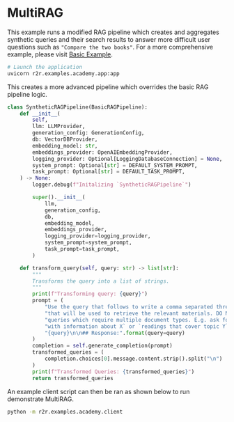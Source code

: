 # MultiRAG

This example runs a modified RAG pipeline which creates and aggregates synthetic queries and their search results to answer more difficult user questions such as `"Compare the two books"`. For a more comprehensive example, please visit [Basic Example](/examples/basic-example).

```bash
# Launch the application
uvicorn r2r.examples.academy.app:app
```

This creates a more advanced pipeline which overrides the basic RAG pipeline logic.

```python
class SyntheticRAGPipeline(BasicRAGPipeline):
    def __init__(
        self,
        llm: LLMProvider,
        generation_config: GenerationConfig,
        db: VectorDBProvider,
        embedding_model: str,
        embeddings_provider: OpenAIEmbeddingProvider,
        logging_provider: Optional[LoggingDatabaseConnection] = None,
        system_prompt: Optional[str] = DEFAULT_SYSTEM_PROMPT,
        task_prompt: Optional[str] = DEFAULT_TASK_PROMPT,
    ) -> None:
        logger.debug(f"Initalizing `SyntheticRAGPipeline`")

        super().__init__(
            llm,
            generation_config,
            db,
            embedding_model,
            embeddings_provider,
            logging_provider=logging_provider,
            system_prompt=system_prompt,
            task_prompt=task_prompt,
        )

    def transform_query(self, query: str) -> list[str]:
        """
        Transforms the query into a list of strings.
        """
        print(f"Transforming query: {query}")
        prompt = (
            "Use the query that follows to write a comma separated three queries "
            "that will be used to retrieve the relevant materials. DO NOT generate "
            "queries which require multiple document types. E.g. ask for `lecture notes "
            "with information about X` or `readings that cover topic Y`.\n\n## Query:\n"
            "{query}\n\n## Response:".format(query=query)
        )
        completion = self.generate_completion(prompt)
        transformed_queries = (
            completion.choices[0].message.content.strip().split("\n")
        )
        print(f"Transformed Queries: {transformed_queries}")
        return transformed_queries
```

An example client script can then be ran as shown below to run demonstrate MultiRAG.
```bash
python -m r2r.examples.academy.client
```
